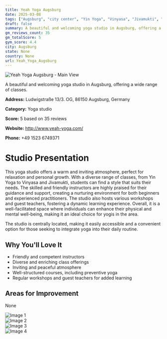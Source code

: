 ```yaml
---
title: Yeah Yoga Augsburg
date: 2025-03-08
tags: ["Augsburg", "city center", "Yin Yoga", "Vinyasa", "Jivamukti", "atmosphere", "location", "Augsburg"]  
draft: false
summary: A beautiful and welcoming yoga studio in Augsburg, offering a wide range of classes.
gm_reviews_count: 35
gm_totalScore: 5
gym_score: 4.4
city: Augsburg
state: None
country: None
url: Yeah_Yoga_Augsburg
---
```


<div className="aspect-[16/9] relative my-8">
  <img 
    src="https://lh5.googleusercontent.com/p/AF1QipN16TkhRPokSZ-5p6F-dvaR077Mc4I2vNbreUt8=w1920-h1080-k-no"
    alt="Yeah Yoga Augsburg - Main View"
    className="object-cover absolute inset-0 w-full h-full rounded-lg"
  />
</div>

A beautiful and welcoming yoga studio in Augsburg, offering a wide range of classes.

**Address:** Ludwigstraße 13/3. OG, 86150 Augsburg, Germany

**Category:** Yoga studio

**Score:** 5 based on 35 reviews

**Website:** http://www.yeah-yoga.com/

**Phone:** +49 1523 6749371

# Studio Presentation

This yoga studio offers a warm and inviting atmosphere, perfect for relaxation and personal growth. With a diverse range of classes, from Yin Yoga to Vinyasa and Jivamukti, students can find a style that suits their needs. The skilled and friendly instructors are highly praised for their guidance and support, creating a nurturing environment for both beginners and experienced practitioners. The studio also hosts various workshops and guest teachers, fostering a dynamic learning experience. Overall, it is a well-facilitated space where individuals can enhance their physical and mental well-being, making it an ideal choice for yogis in the area.

The studio is centrally located, making it easily accessible and a convenient option for those seeking to integrate yoga into their daily routine.

## Why You'll Love It

- Friendly and competent instructors
- Diverse and enriching class offerings
- Inviting and peaceful atmosphere
- Well-structured courses, including preventive yoga
- Regular workshops and guest teachers for added learning

## Areas for Improvement

None

<div className="grid grid-cols-1 xl:grid-cols-2 gap-4 my-8">
<div className="aspect-[4/3] relative"><img src="https://lh5.googleusercontent.com/p/AF1QipOhVacPESniY2ZMlf5diy2GTb5FFI1pVnQlMPNp=w1920-h1080-k-no" alt="Image 1" className="object-cover absolute inset-0 w-full h-full rounded-lg" /></div>
<div className="aspect-[4/3] relative"><img src="https://lh5.googleusercontent.com/p/AF1QipNiBop__LUFJv6lq78tpHWfwusD4YxHtUW3avfy=w1920-h1080-k-no" alt="Image 2" className="object-cover absolute inset-0 w-full h-full rounded-lg" /></div>
<div className="aspect-[4/3] relative"><img src="https://lh5.googleusercontent.com/p/AF1QipMuhWT80lQj0D9wntybvs3UcI0H9Bu8AHwYU5XW=w1920-h1080-k-no" alt="Image 3" className="object-cover absolute inset-0 w-full h-full rounded-lg" /></div>
<div className="aspect-[4/3] relative"><img src="https://lh5.googleusercontent.com/p/AF1QipOy7YMFV5sBURPRe_3Avgf1vPGXamJOFXli_KUB=w1920-h1080-k-no" alt="Image 4" className="object-cover absolute inset-0 w-full h-full rounded-lg" /></div>
</div>